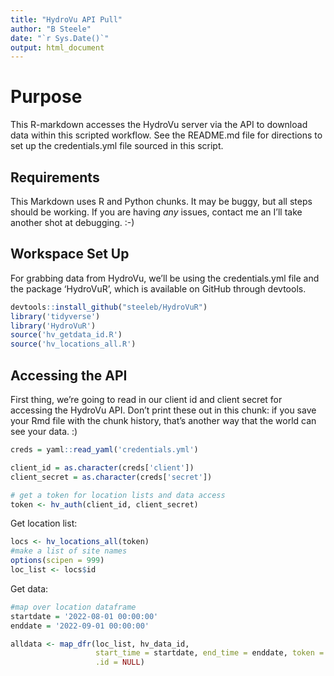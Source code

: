 ```yaml
---
title: "HydroVu API Pull"
author: "B Steele"
date: "`r Sys.Date()`"
output: html_document
---
```


# Purpose

This R-markdown accesses the HydroVu server via the API to download data within this scripted workflow. See the README.md file for directions to set up the credentials.yml file sourced in this script.

## Requirements

This Markdown uses R and Python chunks. It may be buggy, but all steps should be working. If you are having *any* issues, contact me an I'll take another shot at debugging. :-)

## Workspace Set Up

For grabbing data from HydroVu, we'll be using the credentials.yml file and the package 'HydroVuR', which is available on GitHub through devtools.

```r
devtools::install_github("steeleb/HydroVuR")
library('tidyverse')
library('HydroVuR')
source('hv_getdata_id.R')
source('hv_locations_all.R')
```

## Accessing the API

First thing, we're going to read in our client id and client secret for accessing the HydroVu API. Don't print these out in this chunk: if you save your Rmd file with the chunk history, that's another way that the world can see your data. :)

```r
creds = yaml::read_yaml('credentials.yml')

client_id = as.character(creds['client'])
client_secret = as.character(creds['secret'])

# get a token for location lists and data access
token <- hv_auth(client_id, client_secret)
```

Get location list:

```r
locs <- hv_locations_all(token)
#make a list of site names
options(scipen = 999)
loc_list <- locs$id

```

Get data:

```r
#map over location dataframe
startdate = '2022-08-01 00:00:00'
enddate = '2022-09-01 00:00:00'

alldata <- map_dfr(loc_list, hv_data_id, 
                   start_time = startdate, end_time = enddate, token = token,
                   .id = NULL)

```
